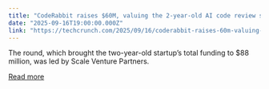 ```yaml
---
title: "CodeRabbit raises $60M, valuing the 2-year-old AI code review startup at $550M "
date: "2025-09-16T19:00:00.000Z"
link: "https://techcrunch.com/2025/09/16/coderabbit-raises-60m-valuing-the-2-year-old-ai-code-review-startup-at-550m/"
---
```


The round, which brought the two-year-old startup’s total funding to $88 million, was led by Scale Venture Partners.

[Read more](https://techcrunch.com/2025/09/16/coderabbit-raises-60m-valuing-the-2-year-old-ai-code-review-startup-at-550m/)
